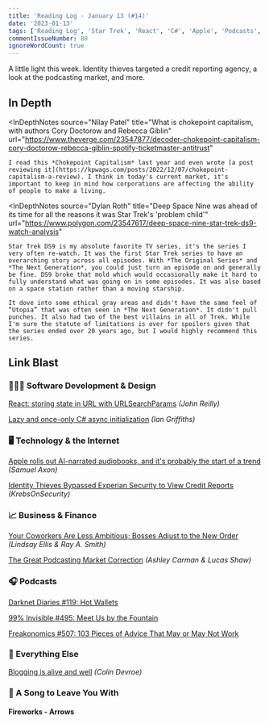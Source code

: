 ```yaml
---
title: 'Reading Log - January 13 (#14)'
date: '2023-01-13'
tags: ['Reading Log', 'Star Trek', 'React', 'C#', 'Apple', 'Podcasts', 'Identity Theft', 'Blogging']
commentIssueNumber: 80
ignoreWordCount: true
---
```


A little light this week. Identity thieves targeted a credit reporting agency, a look at the podcasting market, and more.

## In Depth

<InDepthNotes
    source="Nilay Patel"
    title="What is chokepoint capitalism, with authors Cory Doctorow and Rebecca Giblin"
    url="https://www.theverge.com/23547877/decoder-chokepoint-capitalism-cory-doctorow-rebecca-giblin-spotify-ticketmaster-antitrust"
>
    I read this *Chokepoint Capitalism* last year and even wrote [a post reviewing it](https://kpwags.com/posts/2022/12/07/chokepoint-capitalism-a-review). I think in today's current market, it's important to keep in mind how corporations are affecting the ability of people to make a living.
</InDepthNotes>

<InDepthNotes
    source="Dylan Roth"
    title="Deep Space Nine was ahead of its time for all the reasons it was Star Trek's 'problem child'"
    url="https://www.polygon.com/23547617/deep-space-nine-star-trek-ds9-watch-analysis"
>
    Star Trek DS9 is my absolute favorite TV series, it's the series I very often re-watch. It was the first Star Trek series to have an overarching story across all episodes. With *The Original Series* and *The Next Generation*, you could just turn an episode on and generally be fine. DS9 broke that mold which would occasionally make it hard to fully understand what was going on in some episodes. It was also based on a space station rather than a moving starship.

    It dove into some ethical gray areas and didn't have the same feel of “Utopia” that was often seen in *The Next Generation*. It didn't pull punches. It also had two of the best villains in all of Trek. While I'm sure the statute of limitations is over for spoilers given that the series ended over 20 years ago, but I would highly recommend this series.
</InDepthNotes>

## Link Blast

### 👨🏼‍💻 Software Development & Design

[React: storing state in URL with URLSearchParams](https://johnnyreilly.com/2022/09/20/react-usesearchparamsstate) *(John Reilly)*

[Lazy and once-only C# async initialization](https://endjin.com/blog/2023/01/dotnet-csharp-lazy-async-initialization) *(Ian Griffiths)*

### 🖥 Technology & the Internet

[Apple rolls out AI-narrated audiobooks, and it's probably the start of a trend](https://arstechnica.com/gadgets/2023/01/apple-rolls-out-ai-narrated-audiobooks-and-its-probably-the-start-of-trend/) *(Samuel Axon)*

[Identity Thieves Bypassed Experian Security to View Credit Reports](https://krebsonsecurity.com/2023/01/identity-thieves-bypassed-experian-security-to-view-credit-reports/) *(KrebsOnSecurity)*

### 📈 Business & Finance

[Your Coworkers Are Less Ambitious; Bosses Adjust to the New Order](https://www.wsj.com/articles/your-coworkers-are-less-ambitious-bosses-adjust-to-the-new-order-11672441067) *(Lindsay Ellis & Ray A. Smith)*

[The Great Podcasting Market Correction](https://www.bloomberg.com/news/articles/2023-01-04/the-great-podcasting-market-correction) *(Ashley Carman & Lucas Shaw)*

### 🎧 Podcasts

[Darknet Diaries #119: Hot Wallets](https://darknetdiaries.com/episode/119/)

[99% Invisible #495: Meet Us by the Fountain](https://99percentinvisible.org/episode/meet-us-by-the-fountain/)

[Freakonomics #507: 103 Pieces of Advice That May or May Not Work](https://freakonomics.com/podcast/103-pieces-of-advice-that-may-or-may-not-work/)

### 🎒 Everything Else

[Blogging is alive and well](https://cdevroe.com/2023/01/11/blogging-is-alive) *(Colin Devroe)*

### 🎵 A Song to Leave You With

#### Fireworks - Arrows

<YouTubeEmbed
    id="HZxk1l3u7OQ"
    title="Fireworks - Arrows"
/>